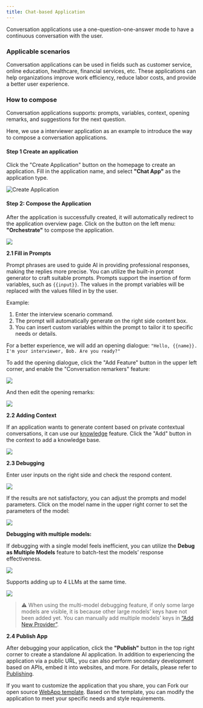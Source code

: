 ```yaml
---
title: Chat-based Application
---
```


Conversation applications use a one-question-one-answer mode to have a continuous conversation with the user.

### Applicable scenarios

Conversation applications can be used in fields such as customer service, online education, healthcare, financial services, etc. These applications can help organizations improve work efficiency, reduce labor costs, and provide a better user experience.

### How to compose

Conversation applications supports: prompts, variables, context, opening remarks, and suggestions for the next question.

Here, we use a interviewer application as an example to introduce the way to compose a conversation applications.

#### Step 1 Create an application

Click the "Create Application" button on the homepage to create an application. Fill in the application name, and select **"Chat App"** as the application type.

![Create Application](../../../assets/chat-app.png)

#### Step 2: Compose the Application

After the application is successfully created, it will automatically redirect to the application overview page. Click on the button on the left menu: **"Orchestrate"** to compose the application.

![](../../../assets/compose-the-app.png)

**2.1 Fill in Prompts**

Prompt phrases are used to guide AI in providing professional responses, making the replies more precise. You can utilize the built-in prompt generator to craft suitable prompts. Prompts support the insertion of form variables, such as `{{input}}`. The values in the prompt variables will be replaced with the values filled in by the user.

Example:

1. Enter the interview scenario command.
2. The prompt will automatically generate on the right side content box.
3. You can insert custom variables within the prompt to tailor it to specific needs or details.

For a better experience, we will add an opening dialogue: `"Hello, {{name}}. I'm your interviewer, Bob. Are you ready?"`

To add the opening dialogue, click the "Add Feature" button in the upper left corner, and enable the "Conversation remarkers" feature:

![](../../../assets/conversation-remarkers.png)

And then edit the opening remarks:

![](../../.gitbook/assets/conversation-options.png)

**2.2 Adding Context**

If an application wants to generate content based on private contextual conversations, it can use our [knowledge](../knowledge-base/) feature. Click the "Add" button in the context to add a knowledge base.

![](../../../img/context.png)

**2.3 Debugging**

Enter user inputs on the right side and check the respond content.

![](../../../assets/debug.png)

If the results are not satisfactory, you can adjust the prompts and model parameters. Click on the model name in the upper right corner to set the parameters of the model:

![](../../../assets/adjust-model-parameters.png)

**Debugging with multiple models:**

If debugging with a single model feels inefficient, you can utilize the **Debug as Multiple Models** feature to batch-test the models’ response effectiveness.

![](../../../assets/multiple-models.png)

Supports adding up to 4 LLMs at the same time.

![](../../../assets/multiple-models-2.png)

> ⚠️ When using the multi-model debugging feature, if only some large models are visible, it is because other large models’ keys have not been added yet. You can manually add multiple models’ keys in [“Add New Provider”](https://docs.dify.ai/guides/model-configuration/new-provider).

**2.4 Publish App**

After debugging your application, click the **"Publish"** button in the top right corner to create a standalone AI application. In addition to experiencing the application via a public URL, you can also perform secondary development based on APIs, embed it into websites, and more. For details, please refer to [Publishing](https://docs.dify.ai/guides/application-publishing).

If you want to customize the application that you share, you can Fork our open source [WebApp template](https://github.com/langgenius/webapp-conversation). Based on the template, you can modify the application to meet your specific needs and style requirements.
